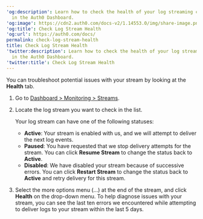 ---
'og:description': Learn how to check the health of your log streaming configurations
  in the Auth0 Dashboard.
'og:image': https://cdn2.auth0.com/docs-v2/1.14553.0/img/share-image.png
'og:title': Check Log Stream Health
'og:url': https://auth0.com/docs/
permalink: check-log-stream-health
title: Check Log Stream Health
'twitter:description': Learn how to check the health of your log streaming configurations
  in the Auth0 Dashboard.
'twitter:title': Check Log Stream Health
---
You can troubleshoot potential issues with your stream by looking at the **Health** tab.

1. Go to [Dashboard > Monitoring > Streams](https://manage.auth0.com/#/log-streams).
2. Locate the log stream you want to check in the list.

   Your log stream can have one of the following statuses:

   * **Active**: Your stream is enabled with us, and we will attempt to deliver the next log events.
   * **Paused**: You have requested that we stop delivery attempts for the stream. You can click **Resume Stream** to change the status back to **Active**.
   * **Disabled**: We have disabled your stream because of successive errors. You can click **Restart Stream** to change the status back to **Active** and retry delivery for this stream.
3. Select the more options menu (...) at the end of the stream, and click **Health** on the drop-down menu. To help diagnose issues with your stream, you can see the last ten errors we encountered while attempting to deliver logs to your stream within the last 5 days.